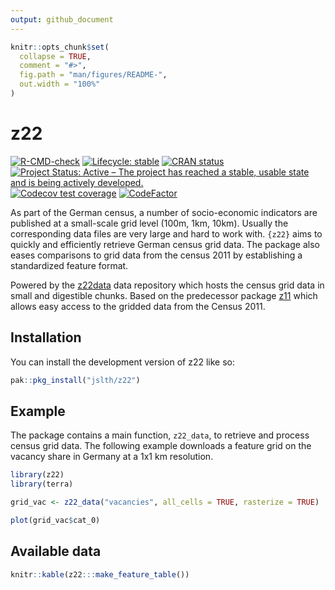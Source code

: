 ```yaml
---
output: github_document
---
```


<!-- README.md is generated from README.Rmd. Please edit that file -->

```r
knitr::opts_chunk$set(
  collapse = TRUE,
  comment = "#>",
  fig.path = "man/figures/README-",
  out.width = "100%"
)
```

# z22

<!-- badges: start -->
[![R-CMD-check](https://github.com/JsLth/z22/actions/workflows/R-CMD-check.yaml/badge.svg)](https://github.com/JsLth/z22/actions/workflows/R-CMD-check.yaml)
[![Lifecycle: stable](https://img.shields.io/badge/lifecycle-stable-brightgreen.svg)](https://lifecycle.r-lib.org/articles/stages.html#stable)
[![CRAN status](https://www.r-pkg.org/badges/version/z22)](https://CRAN.R-project.org/package=z22)
[![Project Status: Active – The project has reached a stable, usable state and is being actively developed.](https://www.repostatus.org/badges/latest/active.svg)](https://www.repostatus.org/#active)
[![Codecov test coverage](https://codecov.io/gh/JsLth/z22/branch/main/graph/badge.svg)](https://app.codecov.io/gh/JsLth/z22?branch=main)
[![CodeFactor](https://www.codefactor.io/repository/github/jslth/z22/badge/main)](https://www.codefactor.io/repository/github/jslth/z22/overview/main)
<!-- badges: end -->

As part of the German census, a number of socio-economic indicators are
published at a small-scale grid level (100m, 1km, 10km). Usually the
corresponding data files are very large and hard to work with. `{z22}` aims to
quickly and efficiently retrieve German census grid data. The package also
eases comparisons to grid data from the census 2011 by establishing a
standardized feature format.

Powered by the [z22data](https://github.com/jslth/z22data) data repository
which hosts the census grid data in small and digestible chunks. Based on the
predecessor package [z11](https://github.com/stefanjuenger/z11/) which allows
easy access to the gridded data from the Census 2011.


## Installation

You can install the development version of z22 like so:

```r
pak::pkg_install("jslth/z22")
```


## Example

The package contains a main function, `z22_data`, to retrieve and process census
grid data. The following example downloads a feature grid on the vacancy share
in Germany at a 1x1 km resolution.

```r
library(z22)
library(terra)

grid_vac <- z22_data("vacancies", all_cells = TRUE, rasterize = TRUE)
```

```r
plot(grid_vac$cat_0)
```


## Available data

```r
knitr::kable(z22:::make_feature_table())
```

